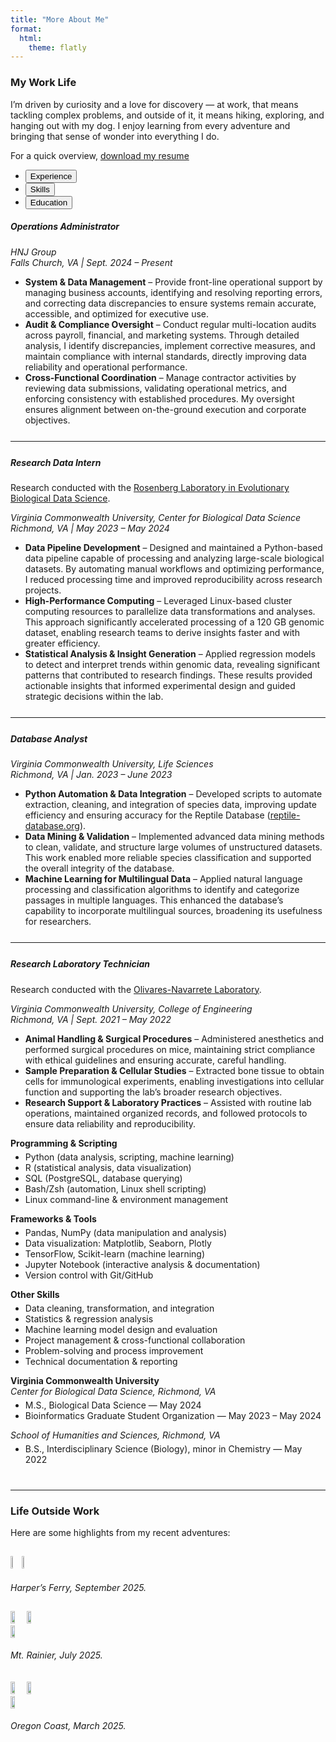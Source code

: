 ```yaml
---
title: "More About Me"
format: 
  html:
    theme: flatly
---
```


<div style="max-width: 800px; margin: auto;">

<h3>My Work Life</h3>

I’m driven by curiosity and a love for discovery — at work, that means tackling complex problems, and outside of it, it means hiking, exploring, and hanging out with my dog. I enjoy learning from every adventure and bringing that sense of wonder into everything I do.

For a quick overview, <a href="Trang-Ly-Resume.pdf" class="btn btn-outline-primary" download target="_blank">download my resume
</a>

<div class="tabbable">
<ul class="nav nav-tabs" id="myTab" role="tablist">
<li class="nav-item" role="presentation">
<button class="nav-link active" id="experience-tab" data-bs-toggle="tab" data-bs-target="#experience" type="button" role="tab">Experience</button>
</li>

<li class="nav-item" role="presentation">
<button class="nav-link" id="skills-tab" data-bs-toggle="tab" data-bs-target="#skills" type="button" role="tab">Skills</button>
</li>

<li class="nav-item" role="presentation">
<button class="nav-link" id="education-tab" data-bs-toggle="tab" data-bs-target="#education" type="button" role="tab">Education</button>
</li>
</ul>

<div class="tab-content mt-3">
<!-- Experience -->
<div class="tab-pane fade show active" id="experience" role="tabpanel">
<h5>Operations Administrator</h5>

<p><i>HNJ Group<br>Falls Church, VA \| Sept. 2024 – Present</i></p>

<ul>
<li><strong>System & Data Management</strong> – Provide front-line operational support by managing business accounts, identifying and resolving reporting errors, and correcting data discrepancies to ensure systems remain accurate, accessible, and optimized for executive use.</li>

<li><strong>Audit & Compliance Oversight</strong> – Conduct regular multi-location audits across payroll, financial, and marketing systems. Through detailed analysis, I identify discrepancies, implement corrective measures, and maintain compliance with internal standards, directly improving data reliability and operational performance.</li>

<li><strong>Cross-Functional Coordination</strong> – Manage contractor activities by reviewing data submissions, validating operational metrics, and enforcing consistency with established procedures. My oversight ensures alignment between on-the-ground execution and corporate objectives.</li>
</ul>

<hr style="margin: 25px 0;">
<h5>Research Data Intern</h5>

Research conducted with the <a href="https://www.rosenberglab.net" target="_blank" rel="noopener noreferrer">Rosenberg Laboratory in Evolutionary Biological Data Science</a>.

<p><i>Virginia Commonwealth University, Center for Biological Data Science<br>Richmond, VA \| May 2023 – May 2024</i></p>

<ul>
<li><strong>Data Pipeline Development</strong> – Designed and maintained a Python-based data pipeline capable of processing and analyzing large-scale biological datasets. By automating manual workflows and optimizing performance, I reduced processing time and improved reproducibility across research projects.</li>

<li><strong>High-Performance Computing</strong> – Leveraged Linux-based cluster computing resources to parallelize data transformations and analyses. This approach significantly accelerated processing of a 120 GB genomic dataset, enabling research teams to derive insights faster and with greater efficiency.</li>

<li><strong>Statistical Analysis & Insight Generation</strong> – Applied regression models to detect and interpret trends within genomic data, revealing significant patterns that contributed to research findings. These results provided actionable insights that informed experimental design and guided strategic decisions within the lab.</li>
</ul>

<hr style="margin: 25px 0;">
<h5>Database Analyst</h5>

<p><i>Virginia Commonwealth University, Life Sciences<br>Richmond, VA \| Jan. 2023 – June 2023</i></p>

<ul>
<li><strong>Python Automation & Data Integration</strong> – Developed scripts to automate extraction, cleaning, and integration of species data, improving update efficiency and ensuring accuracy for the Reptile Database (<a href="http://www.reptile-database.org" target="_blank" rel="noopener noreferrer">reptile-database.org</a>).</li>

<li><strong>Data Mining & Validation</strong> – Implemented advanced data mining methods to clean, validate, and structure large volumes of unstructured datasets. This work enabled more reliable species classification and supported the overall integrity of the database.</li>

<li><strong>Machine Learning for Multilingual Data</strong> – Applied natural language processing and classification algorithms to identify and categorize passages in multiple languages. This enhanced the database’s capability to incorporate multilingual sources, broadening its usefulness for researchers.</li>
</ul>

<hr style="margin: 25px 0;">
<h5>Research Laboratory Technician</h5>

Research conducted with the <a href="http://www.olivares-navarretelab.com" target="_blank" rel="noopener noreferrer">Olivares-Navarrete Laboratory</a>.

<p><i>Virginia Commonwealth University, College of Engineering<br>Richmond, VA \| Sept. 2021 – May 2022</i></p>

<ul>
<li><strong>Animal Handling & Surgical Procedures</strong> – Administered anesthetics and performed surgical procedures on mice, maintaining strict compliance with ethical guidelines and ensuring accurate, careful handling.</li>

<li><strong>Sample Preparation & Cellular Studies</strong> – Extracted bone tissue to obtain cells for immunological experiments, enabling investigations into cellular function and supporting the lab’s broader research objectives.</li>

<li><strong>Research Support & Laboratory Practices</strong> – Assisted with routine lab operations, maintained organized records, and followed protocols to ensure data reliability and reproducibility.</li>

</ul>
</div>

<!-- Skills -->
<div class="tab-pane fade" id="skills" role="tabpanel">
  <strong>Programming & Scripting</strong>
  <ul style="margin-top:5px;">
    <li>Python (data analysis, scripting, machine learning)</li>
    <li>R (statistical analysis, data visualization)</li>
    <li>SQL (PostgreSQL, database querying)</li>
    <li>Bash/Zsh (automation, Linux shell scripting)</li>
    <li>Linux command-line & environment management</li>
  </ul>

  <strong>Frameworks & Tools</strong>
  <ul style="margin-top:5px;">
    <li>Pandas, NumPy (data manipulation and analysis)</li>
    <li>Data visualization: Matplotlib, Seaborn, Plotly</li>
    <li>TensorFlow, Scikit-learn (machine learning)</li>
    <li>Jupyter Notebook (interactive analysis & documentation)</li>
    <li>Version control with Git/GitHub</li>
  </ul>

  <strong>Other Skills</strong>
  <ul style="margin-top:5px;">
    <li>Data cleaning, transformation, and integration</li>
    <li>Statistics & regression analysis</li>
    <li>Machine learning model design and evaluation</li>
    <li>Project management & cross-functional collaboration</li>
    <li>Problem-solving and process improvement</li>
    <li>Technical documentation & reporting</li>
  </ul>
</div>

<!-- Education -->
<div class="tab-pane fade" id="education" role="tabpanel">
  <strong>Virginia Commonwealth University</strong><br>
  <i>Center for Biological Data Science, Richmond, VA</i>
  <ul style="margin-top:5px;">
    <li>M.S., Biological Data Science — May 2024</li>
    <li>Bioinformatics Graduate Student Organization — May 2023 – May 2024</li>
  </ul>

  <i>School of Humanities and Sciences, Richmond, VA</i>
  <ul style="margin-top:5px;">
    <li>B.S., Interdisciplinary Science (Biology), minor in Chemistry — May 2022</li>
  </ul>
</div>

</div> <!-- End tab-content -->
</div> <!-- End max-width container -->

<hr style="margin-top:40px; margin-bottom:20px;">
<h3>Life Outside Work</h3>

Here are some highlights from my recent adventures:

<div style="display: flex; justify-content: space-between; align-items: center; margin-top: 15px;">
  <img class="lightbox-img" src="images/HF1.jpg" data-large="images/HF1.jpg" style="width:32%; cursor:pointer;">
  <img class="lightbox-img" src="images/HF2.jpg" data-large="images/HF2.jpg" style="width:32%; cursor:pointer;">
</div>

<p style="text-align:left; margin-top:5px;"><i>Harper's Ferry, September 2025.</i></p>

<div style="display: flex; justify-content: space-between; align-items: center; margin-top: 15px;">
  <img class="lightbox-img" src="images/MtRainier1.jpg" data-large="images/MtRainier1.jpg" style="width:32%; cursor:pointer;">
  <img class="lightbox-img" src="images/MtRainier2.jpg" data-large="images/MtRainier2.jpg" style="width:32%; cursor:pointer;">
  <img class="lightbox-img" src="images/MtRainier3.1.jpg" data-large="images/MtRainier3.1.jpg" style="width:32%; cursor:pointer;">
</div>

<p style="text-align:left; margin-top:5px;"><i>Mt. Rainier, July 2025.</i></p>

<div style="display: flex; justify-content: space-between; align-items: center; margin-top: 20px;">
  <img class="lightbox-img" src="images/ORCoast1.jpg" data-large="images/ORCoast1.jpg" style="width:32%; cursor:pointer;">
  <img class="lightbox-img" src="images/ORCoast2.jpg" data-large="images/ORCoast2.jpg" style="width:32%; cursor:pointer;">
  <img class="lightbox-img" src="images/ORCoast3.jpg" data-large="images/ORCoast3.jpg" style="width:32%; cursor:pointer;">
</div>

<p style="text-align:left; margin-top:5px;"><i>Oregon Coast, March 2025.</i></p>

<!-- Lightbox -->
<div id="lightbox" style="
  display:none;
  position:fixed;
  top:0;
  left:0;
  width:100%;
  height:100%;
  background-color: rgba(0,0,0,0.8);
  justify-content:center;
  align-items:center;
  z-index:9999;
">
  <img id="lightbox-img" src="" style="
    width:75vw;
    height:75vh;
    object-fit: contain;
  ">
</div>

<script>
// Lightbox functionality
const lightbox = document.getElementById("lightbox");
const lightboxImg = document.getElementById("lightbox-img");

document.querySelectorAll(".lightbox-img").forEach(img => {
  img.addEventListener("click", () => {
    lightboxImg.src = img.dataset.large;
    lightbox.style.display = "flex";
  });
});

lightbox.addEventListener("click", () => {
  lightbox.style.display = "none";
});

// Disable right-click on all images
document.querySelectorAll("img").forEach(img => {
  img.addEventListener("contextmenu", e => e.preventDefault());
});

// Back to top button
const backToTopBtn = document.createElement("button");
backToTopBtn.innerText = "↑";
backToTopBtn.className = "btn btn-outline-primary";
backToTopBtn.style.cssText = "display:none; position:fixed; bottom:40px; right:40px; z-index:9999;";
backToTopBtn.title = "Go to top";
backToTopBtn.onclick = () => window.scrollTo({ top: 0, behavior: "smooth" });
document.body.appendChild(backToTopBtn);

window.addEventListener("scroll", () => {
  backToTopBtn.style.display = window.scrollY > 100 ? "block" : "none";
});
</script>